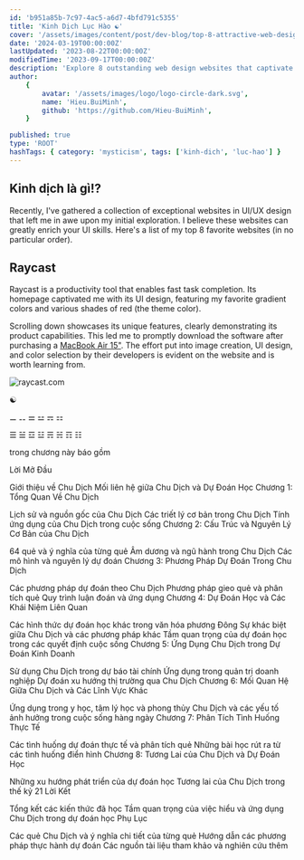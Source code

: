 ```yaml
---
id: 'b951a85b-7c97-4ac5-a6d7-4bfd791c5355'
title: 'Kinh Dịch Lục Hào ☯'
cover: '/assets/images/content/post/dev-blog/top-8-attractive-web-design-websites/cover.png'
date: '2024-03-19T00:00:00Z'
lastUpdated: '2023-08-22T00:00:00Z'
modifiedTime: '2023-09-17T00:00:00Z'
description: 'Explore 8 outstanding web design websites that captivate and inspire. Elevate your design game with these top-notch platforms.'
author:
    {
        avatar: '/assets/images/logo/logo-circle-dark.svg',
        name: 'Hieu.BuiMinh',
        github: 'https://github.com/Hieu-BuiMinh',
    }

published: true
type: 'ROOT'
hashTags: { category: 'mysticism', tags: ['kinh-dich', 'luc-hao'] }
---
```


## Kinh dịch là gì!?

Recently, I've gathered a collection of exceptional websites in UI/UX design that left me in awe upon my initial exploration. I believe these websites can greatly enrich your UI skills. Here's a list of my top 8 favorite websites (in no particular order).

## Raycast

Raycast is a productivity tool that enables fast task completion. Its homepage captivated me with its UI design, featuring my favorite gradient colors and various shades of red (the theme color).

Scrolling down showcases its unique features, clearly demonstrating its product capabilities. This led me to promptly download the software after purchasing a [MacBook Air 15"](/uses). The effort put into image creation, UI design, and color selection by their developers is evident on the website and is worth learning from.

<Image
	src="/assets/images/content/post/dev-blog/top-8-attractive-web-design-websites/raycast-com.png"
	width={1920}
	height={1024}
	alt="raycast.com"
/>

☯

⚊ ⚋ ⚌ ⚍ ⚎ ⚏

☰ ☱ ☲ ☳ ☴ ☵ ☶ ☷

trong chương này báo gồm

Lời Mở Đầu

Giới thiệu về Chu Dịch
Mối liên hệ giữa Chu Dịch và Dự Đoán Học
Chương 1: Tổng Quan Về Chu Dịch

Lịch sử và nguồn gốc của Chu Dịch
Các triết lý cơ bản trong Chu Dịch
Tính ứng dụng của Chu Dịch trong cuộc sống
Chương 2: Cấu Trúc và Nguyên Lý Cơ Bản của Chu Dịch

64 quẻ và ý nghĩa của từng quẻ
Âm dương và ngũ hành trong Chu Dịch
Các mô hình và nguyên lý dự đoán
Chương 3: Phương Pháp Dự Đoán Trong Chu Dịch

Các phương pháp dự đoán theo Chu Dịch
Phương pháp gieo quẻ và phân tích quẻ
Quy trình luận đoán và ứng dụng
Chương 4: Dự Đoán Học và Các Khái Niệm Liên Quan

Các hình thức dự đoán học khác trong văn hóa phương Đông
Sự khác biệt giữa Chu Dịch và các phương pháp khác
Tầm quan trọng của dự đoán học trong các quyết định cuộc sống
Chương 5: Ứng Dụng Chu Dịch trong Dự Đoán Kinh Doanh

Sử dụng Chu Dịch trong dự báo tài chính
Ứng dụng trong quản trị doanh nghiệp
Dự đoán xu hướng thị trường qua Chu Dịch
Chương 6: Mối Quan Hệ Giữa Chu Dịch và Các Lĩnh Vực Khác

Ứng dụng trong y học, tâm lý học và phong thủy
Chu Dịch và các yếu tố ảnh hưởng trong cuộc sống hàng ngày
Chương 7: Phân Tích Tình Huống Thực Tế

Các tình huống dự đoán thực tế và phân tích quẻ
Những bài học rút ra từ các tình huống điển hình
Chương 8: Tương Lai của Chu Dịch và Dự Đoán Học

Những xu hướng phát triển của dự đoán học
Tương lai của Chu Dịch trong thế kỷ 21
Lời Kết

Tổng kết các kiến thức đã học
Tầm quan trọng của việc hiểu và ứng dụng Chu Dịch trong dự đoán học
Phụ Lục

Các quẻ Chu Dịch và ý nghĩa chi tiết của từng quẻ
Hướng dẫn các phương pháp thực hành dự đoán
Các nguồn tài liệu tham khảo và nghiên cứu thêm
